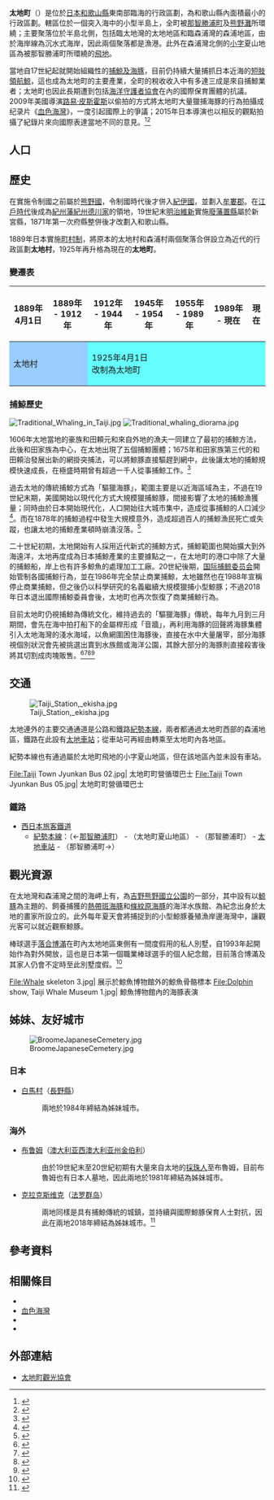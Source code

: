 {{日本町村
| 自治體名   = 太地
| 町村       = 町
| 圖像       = [[File:Taiji_Whale_Museum_Marine_Aquarium.jpg|240px]]
| 圖像說明   = [[太地町立鯨魚博物館|太地町立鯨魚博物館]]中的[[太地海洋水族館|太地海洋水族館]]
| 町村章     = [[File:Taiji_Wakayama_chapter.JPG|100px]]
| 日文原名   = 太地町
| 平假名     = たいじちょう
| 羅馬字拼音 = Taiji-chō
| 都道府縣   = 和歌山縣
| 支廳       =
| 郡         = 東牟婁郡
| 編號       = 30422-1
| 面積       = 5.96
| 邊界未定   =
| 人口       = 2,843<ref>{{Cite web| url=https://www.pref.wakayama.lg.jp/prefg/020300/suikei/index.html| title=和歌山県推計人口について| publisher=和歌山縣政府| language=ja| accessdate=2019-12-03| archive-date=2019-07-25| archive-url=https://web.archive.org/web/20190725101827/https://www.pref.wakayama.lg.jp/prefg/020300/suikei/index.html| dead-url=no}}</ref>
| 統計時間   = 2019年11月1日
| 自治體     = [[那智勝浦町|那智勝浦町]]
| 樹         = [[吴茱萸|吴茱萸]]
| 花         = [[文殊蘭|文殊蘭]]
| 鳥         = [[蓝矶鸫|蓝矶鸫]]
| 其他象徵物 =
| 其他象徵   =
| 首長       = 三軒一高
| 卸任日期   = 2020年8月7日
| 議員數     = 10
| 郵遞區號   = 649-5171
| 所在地     = 東牟婁郡太地町大字太地3767番地1 
| 電話號碼   = 739-59-2335
| 外部連結   = {{url|http://www.town.taiji.wakayama.jp/}}
| 地圖       = [[File:Taiji_in_Wakayama_Prefecture_Ja.svg|250px]]
| 註記       =
}}

'''太地町'''（{{jpn|j=太地町|hg=たいじちょう|rm=Taiji chō|f=y}}）是位於[[日本|日本]][[和歌山縣|和歌山縣]]東南部臨海的行政區劃，為和歌山縣內面積最小的行政區劃。轄區位於一個突入海中的小型半島上，全町被[[那智勝浦町|那智勝浦町]]及[[熊野灘|熊野灘]]所環繞；主要聚落位於半島北側，包括臨太地灣的太地地區和臨森浦灣的森浦地區，由於海岸線為沉水式海岸，因此兩個聚落都是漁港。此外在森浦灣北側的[[小字|小字]]夏山地區為被那智勝浦町所環繞的[[飛地|飛地]]。

當地自17世紀起就開始組織性的[[捕鯨|捕鯨及海豚]]，目前仍持續大量捕抓日本近海的[[短肢領航鯨|短肢領航鯨]]，這也成為太地町的主要產業，全町的稅收收入中有多達三成是來自捕鯨業者；太地町也因此長期遭到包括[[海洋守護者協會|海洋守護者協會]]在內的國際保育團體的抗議。2009年美國導演[[路易·皮斯霍斯|路易·皮斯霍斯]]以偷拍的方式將太地町大量獵捕海豚的行為拍攝成纪录片《[[血色海灣|血色海灣]]》，一度引起國際上的爭議；2015年日本導演{{Tsl|ja|八木景子}}也以相反的觀點拍攝了紀錄片{{Tsl|ja|ビハインド・ザ・コーヴ 〜捕鯨問題の謎に迫る〜|血色海灣背後}}來向國際表達當地不同的意見。<ref>{{Cite news| url=https://news.tvbs.com.tw/life/682823| title=日導拍「血色海灣背後」　捕鯨豚爭議再起| date=2016-10-28| work=TVBS新聞網| language=zh-tw| accessdate=2019-12-03| archive-date=2019-12-03| archive-url=https://web.archive.org/web/20191203072018/https://news.tvbs.com.tw/life/682823| dead-url=no}}</ref><ref>{{Cite news| url=https://www.ettoday.net/news/20150901/558021.htm| title=反「反捕鯨」　日紀錄片《海豚灣背後》入圍蒙特婁影展| date=2015-09-01| work=ETtoday新聞雲| language=zh-tw| accessdate=2019-12-03| archive-date=2019-12-03| archive-url=https://web.archive.org/web/20191203072013/https://www.ettoday.net/news/20150901/558021.htm| dead-url=no}}</ref>

== 人口 ==

{{日本人口統計|location=Taiji, Wakayama|code=30422|name=太地町}}

== 歷史 ==

在實施令制國之前屬於[[熊野|熊野國]]，令制國時代後才併入[[紀伊國|紀伊國]]，並劃入[[牟婁郡|牟婁郡]]。在[[江戶時代|江戶時代]]後成為[[紀州藩|紀州藩]][[紀州德川家|紀州德川家]]{{Tsl|ja|御附家老}}{{Tsl|ja|水野氏}}的{{Tsl|ja|紀伊新宮藩}}領地，19世紀末[[明治維新|明治維新]]實施[[廢藩置縣|廢藩置縣]]屬於新宮縣，1871年第一次府縣整併後才改劃入和歌山縣。

1889年日本實施[[町村制|町村制]]，將原本的太地村和森浦村兩個聚落合併設立為近代的行政區劃'''太地村'''，1925年再升格為現在的'''太地町'''。

=== 變遷表 ===

{| class="wikitable" style="font-size:x-small;"
|-
! 1889年4月1日
! 1889年 - 1912年
! 1912年 - 1944年
! 1945年 - 1954年
! 1955年 - 1989年
! 1989年 - 現在
! 現在
|-
| colspan=2 style="background-color:#9cf;" | 太地村
| colspan=5 style="background-color:#6ff;" | 1925年4月1日<br />改制為太地町
|}

=== 捕鯨歷史 ===

[[File:Traditional_Whaling_in_Taiji.jpg|thumb]]
[[File:Traditional_whaling_diorama.jpg|thumb]]

1606年太地當地的豪族和田頼元和來自外地的漁夫一同建立了最初的捕鯨方法，此後和田家族為中心，在太地出現了五個捕鯨團體；1675年和田家族第三代的和田頼治發展出新的網掛突捕法，可以將鯨豚直接驅趕到網中，此後讓太地的捕鯨規模快速成長，在極盛時期曾有超過一千人從事捕鯨工作。<ref>{{Cite web| url=https://taiji-kanko.jp/history/| title=太地町と捕鯨の歴史| publisher=太地町觀光協會| language=ja| accessdate=2019-12-04| archive-date=2019-12-03| archive-url=https://web.archive.org/web/20191203072157/https://taiji-kanko.jp/history/| dead-url=no}}</ref>

過去太地的傳統捕鯨方式為「驅獵海豚」，範圍主要是以近海區域為主，不過在19世紀末期，美國開始以現代化方式大規模獵捕鯨豚，間接影響了太地的捕鯨漁獲量；同時由於日本開始現代化，人口開始往大城市集中，造成從事捕鯨的人口減少<Ref>
{{Cite web| url=https://guavanthropology.tw/article/6579| title=重返《血色海灣》 日本太地町有獵豚「文化」嗎？| author=林浩立| date=2017-03-20| work=芭樂人類學| language=zh-tw| accessdate=2019-12-04| archive-date=2019-12-04| archive-url=https://web.archive.org/web/20191204111830/https://guavanthropology.tw/article/6579| dead-url=no}}
</ref>。而在1878年的捕鯨過程中發生大規模意外，造成超過百人的捕鯨漁民死亡或失蹤，也讓太地的捕鯨產業頓時崩潰沒落。<ref>{{Cite web| url=https://taiji-kanko.jp/history/osemi-nagare.html| title=脊美流れ（せみながれ）| publisher=太地町觀光協會| language=ja| accessdate=2019-12-04| archive-date=2019-12-04| archive-url=https://web.archive.org/web/20191204040808/https://taiji-kanko.jp/history/osemi-nagare.html| dead-url=no}}</ref>

二十世紀初期，太地開始有人採用近代新式的捕鯨方式，捕鯨範圍也開始擴大到外海遠洋，太地再度成為日本捕鯨產業的主要據點之一，在太地町的港口中除了大量的捕鯨船，岸上也有許多鯨魚的處理加工工廠。20世紀後期，[[国际捕鲸委员会|国际捕鲸委员会]]開始管制各國捕鯨行為，並在1986年完全禁止商業捕鯨，太地雖然也在1988年宣稱停止商業捕鯨，但之後仍以科學研究的名義繼續大規模獵捕小型鯨豚；不過2018年日本退出國際捕鯨委員會後，太地町也再次恢復了商業捕鯨行為。

目前太地町仍視捕鯨為傳統文化，維持過去的「驅獵海豚」傳統，每年九月到三月期間，會先在海中拍打船下的金屬桿形成「音牆」，再利用海豚的回聲將海豚集體引入太地海灣的淺水海域，以魚網圍困住海豚後，直接在水中大量屠宰，部分海豚視個別狀況會先被挑選出賣到水族館或海洋公園，其餘大部分的海豚則直接殺害後將其切割成肉塊販售。<ref>{{Cite news| url=https://www.gvm.com.tw/article/45984| title=血色海灣再現：日本獵海豚傳統的生態悲歌| author=魯皓平| newspaper=遠見雜誌| language=zh-tw| accessdate=2019-12-04| archive-date=2019-12-04| archive-url=https://web.archive.org/web/20191204111914/https://www.gvm.com.tw/article/45984| dead-url=no}}</ref><ref>{{Cite news| url=https://www.upmedia.mg/news_info.php?SerialNo=70590| title=血色海灣下的生態悲歌　日本太地町驅獵海豚季首捕獲10隻| author=林思怡| date=2019-09-03| newspaper=上報| language=zh-tw| accessdate=2019-12-04| archive-date=2019-09-15| archive-url=https://web.archive.org/web/20190915131444/https://www.upmedia.mg/news_info.php?SerialNo=70590| dead-url=no}}</ref><ref>{{Cite news| url=https://topick.hket.com/article/2495374| title=【血色海灣】日本太地町漁民捕殺海豚　32隻海豚被捕殺血染海灣| author=熊泳思| date=2019-11-11| language=zh-hk| newspaper=香港經濟日報| accessdate=2019-12-04| archive-date=2019-12-04| archive-url=https://web.archive.org/web/20191204111857/https://topick.hket.com/article/2495374| dead-url=no}}</ref><ref>{{Cite news| url=https://www.bbc.com/zhongwen/trad/world-49567637| title=日本「殺海豚節」與恢復商業捕鯨的持久爭議| date=2019-09-03| language=zh| newspaper=BBC News| accessdate=2019-12-04| archive-date=2020-01-20| archive-url=https://web.archive.org/web/20200120193613/https://www.bbc.com/zhongwen/trad/world-49567637| dead-url=no}}</ref>

== 交通 ==

[[File:Taiji_Station,_ekisha.jpg|thumb]]

太地連外的主要交通通道是公路{{Tsl|ja|国道42号|國道42號}}和鐵路[[紀勢本線|紀勢本線]]，兩者都通過太地町西部的森浦地區，鐵路在此設有[[太地車站|太地車站]]；從車站可再經由{{Tsl|ja|太地町町営じゅんかんバス|太地町町營循環巴士}}轉乘至太地町內各地區。

紀勢本線也有通過屬於太地町飛地的小字夏山地區，但在該地區內並未設有車站。

<gallery widths=200px heights=200px>
File:Taiji Town Jyunkan Bus 02.jpg| 太地町町營循環巴士
File:Taiji Town Jyunkan Bus 05.jpg| 太地町町營循環巴士
</gallery>

=== 鐵路 ===

* [[西日本旅客鐵道|西日本旅客鐵道]]
** [[紀勢本線|紀勢本線]]：（←[[那智勝浦町|那智勝浦町]]） - （太地町夏山地區） - （那智勝浦町） - [[太地車站|太地車站]] - （那智勝浦町→）

== 觀光資源 ==

在太地灣和森浦灣之間的海岬上有{{Tsl|ja|くじら浜公園|鯨魚濱公園}}，為[[吉野熊野國立公園|吉野熊野國立公園]]的一部分，其中設有以[[鯨豚|鯨豚]]為主題的{{Tsl|ja|くじらの博物館|鯨魚博物館}}、飼養捕獲的[[熱帶斑海豚|熱帶斑海豚]]和[[條紋原海豚|條紋原海豚]]的海洋水族館、為紀念出身於太地的畫家{{Tsl|ja|石垣栄太郎|石垣榮太郎}}所設立的{{Tsl|ja|太地町立石垣記念館|太地町立石垣紀念館}}。此外每年夏天會將捕捉到的小型鯨豚養殖漁岸邊海灣中，讓觀光客可以就近觀察鯨豚。

棒球選手[[落合博滿|落合博滿]]在町內太地地區東側有一間度假用的私人別墅，自1993年起開始作為{{Tsl|ja|落合博満野球記念館|落合博滿野球紀念館}}對外開放，這也是日本第一個職業棒球選手的個人紀念館，目前落合博滿及其家人仍會不定時至此別墅度假。<ref>{{Cite web| url=https://taiji-kanko.jp/facilities/ochiai-baseball-museum.html| title=落合博満野球記念館| publisher=太地町觀光協會| language=ja| accessdate=2019-12-03| archive-date=2019-12-03| archive-url=https://web.archive.org/web/20191203080556/https://taiji-kanko.jp/facilities/ochiai-baseball-museum.html| dead-url=no}}</ref>

<gallery widths=200px heights=200px>
File:Whale skeleton 3.jpg| 展示於鯨魚博物館外的鯨魚骨骼標本
File:Dolphin show, Taiji Whale Museum 1.jpg| 鯨魚博物館內的海豚表演
</gallery>

== 姊妹、友好城市 ==

[[File:BroomeJapaneseCemetery.jpg|thumb]]

=== 日本 ===

* [[白馬村|白馬村]]（[[長野縣|長野縣]]）
*: 兩地於1984年締結為姊妹城市。

=== 海外 ===

* {{Flagicon|AUS}} [[布鲁姆_(西澳大利亚)|布鲁姆]]（[[澳大利亚|澳大利亚]][[西澳大利亚州|西澳大利亚州]][[金伯利_(西澳)|金伯利]]）
*: 由於19世紀末至20世紀初期有大量來自太地的[[珍珠|採珠人]]至布魯姆，目前布魯姆也有日本人墓地，因此兩地於1981年締結為姊妹城市。
* {{Flagicon|FRO}} [[克拉克斯维克|克拉克斯维克]]（[[法罗群岛|法罗群岛]]）
*: 兩地同樣是具有捕鯨傳統的城鎮，並持續與國際鯨豚保育人士對抗，因此在兩地2018年締結為姊妹城市。<ref>{{Cite news| url=https://www.sankei.com/west/news/180125/wst1801250026-n1.html| title=「圧力に対し国際的価値」和歌山県太地町がデンマークの捕鯨の町と姉妹都市連携| newspaper=產經新聞社| date=2018-01-25| language=ja| accessdate=2019-12-03| archive-date=2019-12-03| archive-url=https://web.archive.org/web/20191203075303/https://www.sankei.com/west/news/180125/wst1801250026-n1.html| dead-url=no}}</ref>

== 參考資料 ==
{{Reflist|2}}

== 相關條目 ==
{{Commonscat|Taiji, Wakayama}}

* {{Tsl|ja|鯨捕りの海|鯨捕者之海}}
* [[血色海灣|血色海灣]]
* {{Tsl|ja|クジラと生きる|與鯨豚的生活}}
* {{Tsl|ja|ビハインド・ザ・コーヴ 〜捕鯨問題の謎に迫る〜|血色海灣背後}}

==外部連結==

* {{Ja}} [https://taiji-kanko.jp/ 太地町觀光協會]{{Wayback|url=https://taiji-kanko.jp/ |date=20191203072025 }}

{{和歌山縣}}
{{Authority control}}